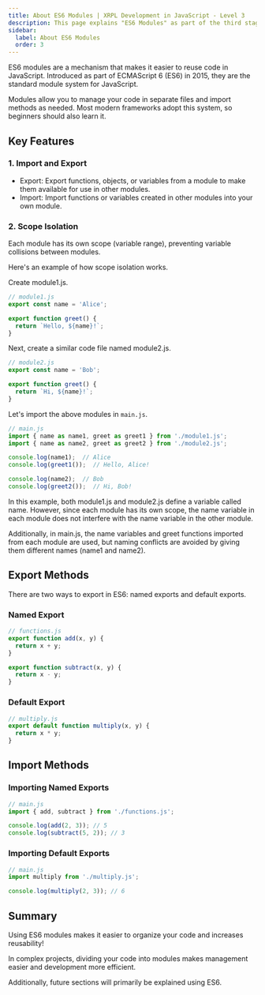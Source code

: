 ```yaml
---
title: About ES6 Modules | XRPL Development in JavaScript - Level 3
description: This page explains "ES6 Modules" as part of the third stage in XRPL development with JavaScript.
sidebar:
  label: About ES6 Modules
  order: 3
---
```


ES6 modules are a mechanism that makes it easier to reuse code in JavaScript. Introduced as part of ECMAScript 6 (ES6) in 2015, they are the standard module system for JavaScript.

Modules allow you to manage your code in separate files and import methods as needed. Most modern frameworks adopt this system, so beginners should also learn it.

## Key Features

### 1. Import and Export

- Export: Export functions, objects, or variables from a module to make them available for use in other modules.
- Import: Import functions or variables created in other modules into your own module.

### 2. Scope Isolation

Each module has its own scope (variable range), preventing variable collisions between modules.

Here's an example of how scope isolation works.

Create module1.js.

```javascript
// module1.js
export const name = 'Alice';

export function greet() {
  return `Hello, ${name}!`;
}
```

Next, create a similar code file named module2.js.

```javascript
// module2.js
export const name = 'Bob';

export function greet() {
  return `Hi, ${name}!`;
}
```

Let's import the above modules in `main.js`.

```javascript
// main.js
import { name as name1, greet as greet1 } from './module1.js';
import { name as name2, greet as greet2 } from './module2.js';

console.log(name1);  // Alice
console.log(greet1());  // Hello, Alice!

console.log(name2);  // Bob
console.log(greet2());  // Hi, Bob!
```
In this example, both module1.js and module2.js define a variable called name. However, since each module has its own scope, the name variable in each module does not interfere with the name variable in the other module.

Additionally, in main.js, the name variables and greet functions imported from each module are used, but naming conflicts are avoided by giving them different names (name1 and name2).

## Export Methods

There are two ways to export in ES6: named exports and default exports.

### Named Export

```javascript
// functions.js
export function add(x, y) {
  return x + y;
}

export function subtract(x, y) {
  return x - y;
}
```

### Default Export

```javascript
// multiply.js
export default function multiply(x, y) {
  return x * y;
}
```

## Import Methods

### Importing Named Exports

```javascript
// main.js
import { add, subtract } from './functions.js';

console.log(add(2, 3)); // 5
console.log(subtract(5, 2)); // 3
```

### Importing Default Exports

```javascript
// main.js
import multiply from './multiply.js';

console.log(multiply(2, 3)); // 6
```

## Summary

Using ES6 modules makes it easier to organize your code and increases reusability!

In complex projects, dividing your code into modules makes management easier and development more efficient.

Additionally, future sections will primarily be explained using ES6.
